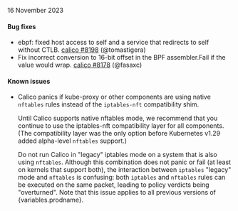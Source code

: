 16 November 2023

#### Bug fixes

 - ebpf: fixed host access to self and a service that redirects to self without CTLB. [calico #8198](https://github.com/projectcalico/calico/pull/8198) (@tomastigera)
 - Fix incorrect conversion to 16-bit offset in the BPF assembler.Fail if the value would wrap. [calico #8178](https://github.com/projectcalico/calico/pull/8178) (@fasaxc)

#### Known issues

- Calico panics if kube-proxy or other components are using native `nftables` rules instead of the `iptables-nft` compatibility shim.

   Until Calico supports native nftables mode, we recommend that you continue to use the iptables-nft compatibility layer for all components. (The compatibility layer was the only option before Kubernetes v1.29 added alpha-level `nftables` support.)

   Do not run Calico in "legacy" iptables mode on a system that is also using `nftables`. Although this combination does not panic or fail (at least on kernels that support both), the interaction between `iptables` "legacy" mode and `nftables` is confusing: both `iptables` and `nftables` rules can be executed on the same packet, leading to policy verdicts being "overturned". Note that this issue applies to all previous versions of {variables.prodname}.
